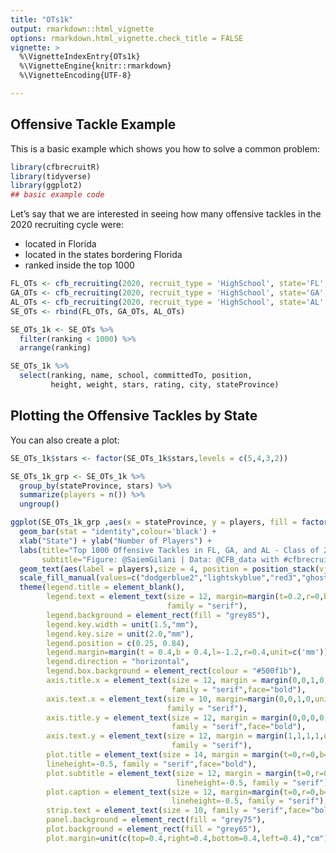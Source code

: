 ```yaml
---
title: "OTs1k"
output: rmarkdown::html_vignette
options: rmarkdown.html_vignette.check_title = FALSE
vignette: >
  %\VignetteIndexEntry{OTs1k}
  %\VignetteEngine{knitr::rmarkdown}
  %\VignetteEncoding{UTF-8}

---
```


## Offensive Tackle Example

This is a basic example which shows you how to solve a common problem:

```r
library(cfbrecruitR)
library(tidyverse)
library(ggplot2)
## basic example code
```
Let's say that we are interested in seeing how many offensive tackles in the 2020 recruiting cycle were:

 - located in Florida 
 - located in the states bordering Florida 
 - ranked inside the top 1000

```r
FL_OTs <- cfb_recruiting(2020, recruit_type = 'HighSchool', state='FL', position ='OT')
GA_OTs <- cfb_recruiting(2020, recruit_type = 'HighSchool', state='GA', position ='OT')
AL_OTs <- cfb_recruiting(2020, recruit_type = 'HighSchool', state='AL', position ='OT')
SE_OTs <- rbind(FL_OTs, GA_OTs, AL_OTs)

SE_OTs_1k <- SE_OTs %>% 
  filter(ranking < 1000) %>% 
  arrange(ranking)

SE_OTs_1k %>% 
  select(ranking, name, school, committedTo, position, 
         height, weight, stars, rating, city, stateProvince)
```
## Plotting the Offensive Tackles by State

You can also create a plot:

```r
SE_OTs_1k$stars <- factor(SE_OTs_1k$stars,levels = c(5,4,3,2))

SE_OTs_1k_grp <- SE_OTs_1k %>%
  group_by(stateProvince, stars) %>%
  summarize(players = n()) %>% 
  ungroup()

ggplot(SE_OTs_1k_grp ,aes(x = stateProvince, y = players, fill = factor(stars))) +
  geom_bar(stat = "identity",colour='black') +
  xlab("State") + ylab("Number of Players") +
  labs(title="Top 1000 Offensive Tackles in FL, GA, and AL - Class of 2020",
       subtitle="Figure: @SaiemGilani | Data: @CFB_data with #cfbrecruitR")+
  geom_text(aes(label = players),size = 4, position = position_stack(vjust = 0.5))+
  scale_fill_manual(values=c("dodgerblue2","lightskyblue","red3","ghostwhite"))+
  theme(legend.title = element_blank(),
        legend.text = element_text(size = 12, margin=margin(t=0.2,r=0,b=0.2,l=-1.2,unit=c("mm")), 
                                   family = "serif"),
        legend.background = element_rect(fill = "grey85"),
        legend.key.width = unit(1.5,"mm"),
        legend.key.size = unit(2.0,"mm"),
        legend.position = c(0.25, 0.84),
        legend.margin=margin(t = 0.4,b = 0.4,l=-1.2,r=0.4,unit=c('mm')),
        legend.direction = "horizontal",
        legend.box.background = element_rect(colour = "#500f1b"),
        axis.title.x = element_text(size = 12, margin = margin(0,0,1,0,unit=c("mm")), 
                                    family = "serif",face="bold"),
        axis.text.x = element_text(size = 10, margin=margin(0,0,1,0,unit=c("mm")),
                                   family = "serif"),
        axis.title.y = element_text(size = 12, margin = margin(0,0,0,0,unit=c("mm")), 
                                    family = "serif",face="bold"),
        axis.text.y = element_text(size = 12, margin = margin(1,1,1,1,unit=c("mm")), 
                                    family = "serif"),
        plot.title = element_text(size = 14, margin = margin(t=0,r=0,b=1.5,l=0,unit=c("mm")),
        lineheight=-0.5, family = "serif",face="bold"),
        plot.subtitle = element_text(size = 12, margin = margin(t=0,r=0,b=2,l=0,unit=c("mm")), 
                                     lineheight=-0.5, family = "serif"),
        plot.caption = element_text(size = 12, margin=margin(t=0,r=0,b=0,l=0,unit=c("mm")),
                                    lineheight=-0.5, family = "serif"),
        strip.text = element_text(size = 10, family = "serif",face="bold"),
        panel.background = element_rect(fill = "grey75"),
        plot.background = element_rect(fill = "grey65"),
        plot.margin=unit(c(top=0.4,right=0.4,bottom=0.4,left=0.4),"cm"))

```

